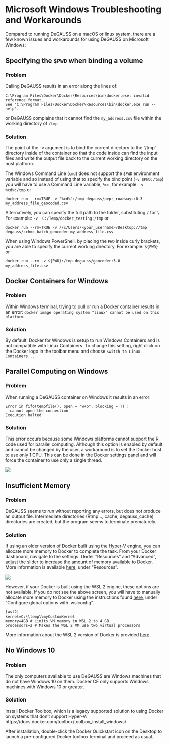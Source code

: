 # Microsoft Windows Troubleshooting and Workarounds

Compared to running DeGAUSS on a macOS or linux system, there are a few known issues and workarounds for using DeGAUSS on Microsoft Windows:

## Specifying the `$PWD` when binding a volume

### Problem

Calling DeGAUSS results in an error along the lines of:

```
C:\Program Files\Docker\Docker\Resources\bin\docker.exe: invalid reference format.
See 'C:\Program Files\Docker\Docker\Resources\bin\docker.exe run --help'.
```

or DeGAUSS complains that it cannot find the `my_address.csv` file within the working directory of `/tmp`

### Solution

The point of the -v argument is to bind the current directory to the “/tmp” directory inside of the container so that the code inside can find the input files and write the output file back to the current working directory on the host platform.

The Windows Command Line (`cmd`) does not support the `$PWD` environment variable and so instead of using that to specify the bind point (`-v $PWD:/tmp`) you will have to use a Command Line variable, `%cd`, for example: `-v %cd%:/tmp` or 

 `docker run --rm=TRUE -v "%cd%":/tmp degauss/pepr_roadways:0.3 my_address_file_geocoded.csv`

Alternatively, you can specify the full path to the folder, substituting `/` for `\`. For example: `-v 
C:/Temp/docker_testing:/tmp` or 
 
`docker run --rm=TRUE -v //c/Users/<your_username>/Desktop://tmp degauss/cchmc_batch_geocoder my_address_file.csv`

When using Windows PowerShell, by placing the `PWD` inside curly brackets, you are able to specify the current working directory. For example: `${PWD}` or  

`docker run --rm -v ${PWD}:/tmp degauss/geocoder:3.0 my_address_file.csv`

## Docker Containers for Windows

### Problem 

Within Windows terminal, trying to pull or run a Docker container results in an error: `docker image operating system "linux" cannot be used on this platform`

### Solution

By default, Docker for Windows is setup to run Windows Containers and is not compatible with Linux Containers. To change this setting, right click on the Docker logo in the toolbar menu and choose `Switch to Linux Containers...`

## Parallel Computing on Windows

### Problem

When running a DeGAUSS container on Windows it results in an error:

```
Error in fifo(tempfile(), open = "w+b", blocking = T) :
  cannot open the connection
Execution halted
```

### Solution

This error occurs because some Windows platforms cannot support the R code used for parallel computing.  Although this option is enabled by default and cannot be changed by the user, a workaround is to set the Docker host to use only 1 CPU.  This can be done in the Docker settings panel and will force the container to use only a single thread.

![](https://github.com/degauss-org/PEPR_example_workflow/blob/master/images/docker_settings_cpu.png)

## Insufficient Memory

### Problem

DeGAUSS seems to run without reporting any errors, but does not produce an output file. Intermediate directories (Rtmp..., cache, degauss_cache) directories are created, but the program seems to terminate prematurely.

### Solution

If using an older version of Docker built using the Hyper-V engine, you can allocate more memory to Docker to complete the task. From your Docker dashboard, navigate to the settings. Under "Resources" and "Advanced", adjust the slider to increase the amount of memory available to Docker. More information is available [here](https://docs.docker.com/docker-for-windows/), under "Resources".

![](https://docs.docker.com/docker-for-windows/images/settings-resources.png)

However, if your Docker is built using the WSL 2 engine, these options are not available. If you do not see the above screen, you will have to manually allocate more memory to Docker using the instructions found [here](https://docs.microsoft.com/en-us/windows/wsl/wsl-config#configure-global-options-with-wslconfig), under "Configure global options with .wslconfig". 

```
[wsl2]
kernel=C:\\temp\\myCustomKernel
memory=4GB # Limits VM memory in WSL 2 to 4 GB
processors=2 # Makes the WSL 2 VM use two virtual processors
```

More information about the WSL 2 version of Docker is provided [here](https://docs.docker.com/docker-for-windows/wsl/).

## No Windows 10

### Problem

The only computers available to use DeGAUSS are Windows machines that do not have Windows 10 on them.  Docker CE only supports Windows machines with Windows 10 or greater.

### Solution

Install Docker Toolbox, which is a legacy supported solution to using Docker on systems that don't support Hyper-V: https://docs.docker.com/toolbox/toolbox_install_windows/

After installation, double-click the Docker Quickstart icon on the Desktop to launch a pre-configured Docker toolbox terminal and proceed as usual.

